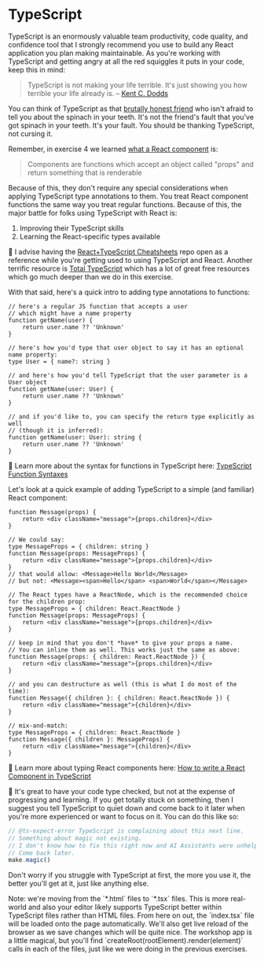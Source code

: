 # TypeScript

<EpicVideo url="https://www.epicreact.dev/workshops/react-fundamentals/intro-to-typescript" />

TypeScript is an enormously valuable team productivity, code quality, and
confidence tool that I strongly recommend you use to build any React application
you plan making maintainable. As you're working with TypeScript and getting
angry at all the red squiggles it puts in your code, keep this in mind:

> TypeScript is not making your life terrible. It's just showing you how
> terrible your life already is. – [Kent C. Dodds](https://twitter.com/kentcdodds/status/1763606063394496633)

You can think of TypeScript as that
[brutally honest friend](https://twitter.com/kentcdodds/status/1715562350835855396)
who isn't afraid to tell you about the spinach in your teeth. It's not the
friend's fault that you've got spinach in your teeth. It's your fault. You
should be thanking TypeScript, not cursing it.

Remember, in exercise 4 we learned
[what a React component](https://twitter.com/kentcdodds/status/1763606427028136131)
is:

> Components are functions which accept an object called "props" and return
> something that is renderable

Because of this, they don't require any special considerations when applying
TypeScript type annotations to them. You treat React component functions the
same way you treat regular functions. Because of this, the major battle for
folks using TypeScript with React is:

1. Improving their TypeScript skills
2. Learning the React-specific types available

📜 I advise having the
[React+TypeScript Cheatsheets](https://github.com/typescript-cheatsheets/react)
repo open as a reference while you're getting used to using TypeScript and
React. Another terrific resource is
[Total TypeScript](https://www.totaltypescript.com/) which has a lot of great
free resources which go much deeper than we do in this exercise.

With that said, here's a quick intro to adding type annotations to functions:

```tsx
// here's a regular JS function that accepts a user
// which might have a name property
function getName(user) {
	return user.name ?? 'Unknown'
}

// here's how you'd type that user object to say it has an optional name property:
type User = { name?: string }

// and here's how you'd tell TypeScript that the user parameter is a User object
function getName(user: User) {
	return user.name ?? 'Unknown'
}

// and if you'd like to, you can specify the return type explicitly as well
// (though it is inferred):
function getName(user: User): string {
	return user.name ?? 'Unknown'
}
```

📜 Learn more about the syntax for functions in TypeScript here:
[TypeScript Function Syntaxes](https://kentcdodds.com/blog/typescript-function-syntaxes)

Let's look at a quick example of adding TypeScript to a simple (and familiar)
React component:

```tsx
function Message(props) {
	return <div className="message">{props.children}</div>
}

// We could say:
type MessageProps = { children: string }
function Message(props: MessageProps) {
	return <div className="message">{props.children}</div>
}
// that would allow: <Message>Hello World</Message>
// but not: <Message><span>Hello</span> <span>World</span></Message>

// The React types have a ReactNode, which is the recommended choice for the children prop:
type MessageProps = { children: React.ReactNode }
function Message(props: MessageProps) {
	return <div className="message">{props.children}</div>
}

// keep in mind that you don't *have* to give your props a name.
// You can inline them as well. This works just the same as above:
function Message(props: { children: React.ReactNode }) {
	return <div className="message">{props.children}</div>
}

// and you can destructure as well (this is what I do most of the time):
function Message({ children }: { children: React.ReactNode }) {
	return <div className="message">{children}</div>
}

// mix-and-match:
type MessageProps = { children: React.ReactNode }
function Message({ children }: MessageProps) {
	return <div className="message">{children}</div>
}
```

📜 Learn more about typing React components here:
[How to write a React Component in TypeScript](https://kentcdodds.com/blog/how-to-write-a-react-component-in-typescript)

🦉 It's great to have your code type checked, but not at the expense of
progressing and learning. If you get totally stuck on something, then I suggest
you tell TypeScript to quiet down and come back to it later when you're more
experienced or want to focus on it. You can do this like so:

```typescript
// @ts-expect-error TypeScript is complaining about this next line.
// Something about magic not existing.
// I don't know how to fix this right now and AI Assistants were unhelpful...
// Come back later.
make.magic()
```

Don't worry if you struggle with TypeScript at first, the more you use it, the
better you'll get at it, just like anything else.

<callout-info>
	Note: we're moving from the `*.html` files to `*.tsx` files. This is more
	real-world and also your editor likely supports TypeScript better within
	TypeScript files rather than HTML files. From here on out, the `index.tsx`
	file will be loaded onto the page automatically. We'll also get live reload of
	the browser as we save changes which will be quite nice. The workshop app is a
	little magical, but you'll find `createRoot(rootElement).render(element)`
	calls in each of the files, just like we were doing in the previous exercises.
</callout-info>
